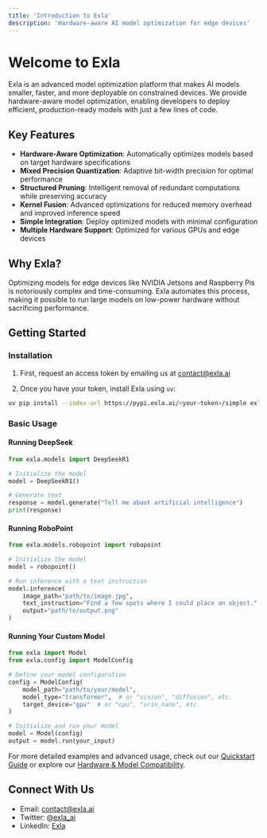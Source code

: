 ```yaml
---
title: 'Introduction to Exla'
description: 'Hardware-aware AI model optimization for edge devices'
---
```


# Welcome to Exla

Exla is an advanced model optimization platform that makes AI models smaller, faster, and more deployable on constrained devices. We provide hardware-aware model optimization, enabling developers to deploy efficient, production-ready models with just a few lines of code.

## Key Features

- **Hardware-Aware Optimization**: Automatically optimizes models based on target hardware specifications
- **Mixed Precision Quantization**: Adaptive bit-width precision for optimal performance
- **Structured Pruning**: Intelligent removal of redundant computations while preserving accuracy
- **Kernel Fusion**: Advanced optimizations for reduced memory overhead and improved inference speed
- **Simple Integration**: Deploy optimized models with minimal configuration
- **Multiple Hardware Support**: Optimized for various GPUs and edge devices

## Why Exla?

Optimizing models for edge devices like NVIDIA Jetsons and Raspberry Pis is notoriously complex and time-consuming. Exla automates this process, making it possible to run large models on low-power hardware without sacrificing performance.

## Getting Started

### Installation

1. First, request an access token by emailing us at contact@exla.ai

2. Once you have your token, install Exla using `uv`:
```bash
uv pip install --index-url https://pypi.exla.ai/<your-token>/simple exla
```

### Basic Usage

#### Running DeepSeek
```python
from exla.models import DeepSeekR1

# Initialize the model
model = DeepSeekR1()

# Generate text
response = model.generate("Tell me about artificial intelligence")
print(response)
```

#### Running RoboPoint
```python
from exla.models.robopoint import robopoint

# Initialize the model
model = robopoint()

# Run inference with a text instruction
model.inference(
    image_path="path/to/image.jpg",
    text_instruction="Find a few spots where I could place an object.",
    output="path/to/output.png"
)
```

#### Running Your Custom Model
```python
from exla import Model
from exla.config import ModelConfig

# Define your model configuration
config = ModelConfig(
    model_path="path/to/your/model",
    model_type="transformer",  # or "vision", "diffusion", etc.
    target_device="gpu"  # or "cpu", "orin_nano", etc.
)

# Initialize and run your model
model = Model(config)
output = model.run(your_input)
```

For more detailed examples and advanced usage, check out our [Quickstart Guide](/quickstart) or explore our [Hardware & Model Compatibility](/compatibility).

## Connect With Us

- Email: contact@exla.ai
- Twitter: [@exla_ai](https://x.com/exla_ai)
- LinkedIn: [Exla](https://linkedin.com/company/106019408) 